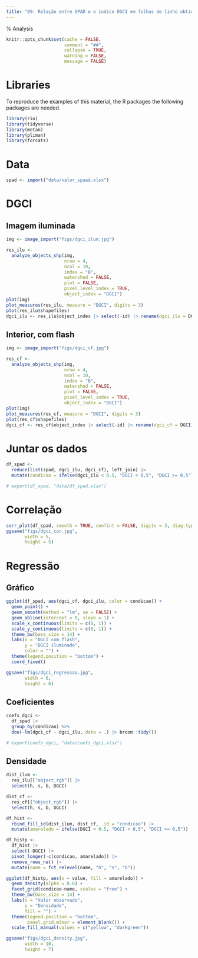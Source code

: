 ```yaml
---
title: "09: Relação entre SPAD e o índice DGCI em folhas de linho obtido em diferentes condições de iluminação "
---
```

% Analysis 

```r
knitr::opts_chunk$set(cache = FALSE,
                      comment = "##",
                      collapse = TRUE,
                      warning = FALSE,
                      message = FALSE)

```


# Libraries

To reproduce the examples of this material, the R packages the following packages are needed.

```r
library(rio)
library(tidyverse)
library(metan)
library(pliman)
library(forcats)

```

# Data
```r
spad <- import("data/valor_spaad.xlsx")
```

# DGCI
## Imagem iluminada
```r
img <- image_import("figs/dgci_ilum.jpg")

res_ilu <-
  analyze_objects_shp(img,
                      nrow = 4,
                      ncol = 10,
                      index = "B",
                      watershed = FALSE,
                      plot = FALSE,
                      pixel_level_index = TRUE,
                      object_index = "DGCI")
plot(img)
plot_measures(res_ilu, measure = "DGCI", digits = 3)
plot(res_ilu$shapefiles)
dgci_ilu <- res_ilu$object_index |> select(-id) |> rename(dgci_ilu = DGCI)
```



## Interior, com flash
```r
img <- image_import("figs/dgci_cf.jpg")

res_cf <-
  analyze_objects_shp(img,
                      nrow = 4,
                      ncol = 10,
                      index = "B",
                      watershed = FALSE,
                      plot = FALSE,
                      pixel_level_index = TRUE,
                      object_index = "DGCI")
plot(img)
plot_measures(res_cf, measure = "DGCI", digits = 3)
plot(res_cf$shapefiles)
dgci_cf <- res_cf$object_index |> select(-id) |> rename(dgci_cf = DGCI)

```



# Juntar os dados
```r
df_spad <- 
  reduce(list(spad, dgci_ilu, dgci_cf), left_join) |> 
  mutate(condicao = ifelse(dgci_ilu < 0.5, "DGCI < 0,5", "DGCI >= 0,5"))

# export(df_spad, "data/df_spad.xlsx")

```


# Correlação
```r
corr_plot(df_spad, smooth = TRUE, confint = FALSE, digits = 3, diag.type = "boxplot")
ggsave("figs/dgci_cor.jpg",
       width = 5,
       height = 5)
```


# Regressão
## Gráfico
```r
ggplot(df_spad, aes(dgci_cf, dgci_ilu, color = condicao)) +
  geom_point() +
  geom_smooth(method = "lm", se = FALSE) +
  geom_abline(intercept = 0, slope = 1) +
  scale_x_continuous(limits = c(0, 1)) +
  scale_y_continuous(limits = c(0, 1)) +
  theme_bw(base_size = 14) +
  labs(x = "DGCI com flash",
       y = "DGCI iluminado",
       color = "") +
  theme(legend.position = "bottom") +
  coord_fixed()

ggsave("figs/dgci_regressao.jpg",
       width = 6,
       height = 6)
```

## Coeficientes

```r
coefs_dgci <- 
  df_spad |> 
  group_by(condicao) %>% 
  doo(~lm(dgci_cf ~ dgci_ilu, data = .) |> broom::tidy())  

# export(coefs_dgci, "data/coefs_dgci.xlsx")

```




## Densidade 
```r

dist_ilum <- 
  res_ilu[["object_rgb"]] |> 
  select(h, s, b, DGCI)

dist_cf <- 
  res_cf[["object_rgb"]] |> 
  select(h, s, b, DGCI)

df_hist <- 
  rbind_fill_id(dist_ilum, dist_cf, .id = "condicao") |> 
  mutate(amarelado = ifelse(DGCI < 0.5, "DGCI < 0,5", "DGCI >= 0,5"))

df_histp <- 
  df_hist |> 
  select(-DGCI) |> 
  pivot_longer(-c(condicao, amarelado)) |> 
  remove_rows_na() |> 
  mutate(name = fct_relevel(name, "h", "s", "b"))

ggplot(df_histp, aes(x = value, fill = amarelado)) +
  geom_density(alpha = 0.6) +
  facet_grid(condicao~name, scales = "free") +
  theme_bw(base_size = 14) +
  labs(x = "Valor observado",
       y = "Densidade",
       fill = "") +
  theme(legend.position = "bottom",
        panel.grid.minor = element_blank()) +
  scale_fill_manual(values = c("yellow", "darkgreen"))

ggsave("figs/dgci_density.jpg",
       width = 10,
       height = 7)
```


